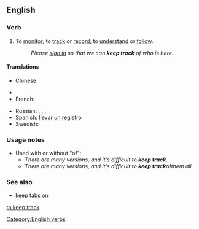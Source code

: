 ==English==

===Verb===
{{head|en|verb|head=[[keep]] [[track]]}}

# To [[monitor]]; to [[track]] or [[record]]; to [[understand]] or [[follow]].
#: ''Please [[sign in]] so that we can '''keep track''' of who is here.''

====Translations====
{{trans-top|monitor}}
* Chinese:
*: {{trreq|Mandarin}}
* {{trreq|Finnish}}
* French: {{t-|fr|conserver un suivi}}
{{trans-mid}}
* Russian: {{t|ru|отслеживать|tr=otsléživatʹ|sc=Cyrl}}, {{t|ru|отследить|tr=otsledítʹ|sc=Cyrl}}, {{t|ru|следить|tr=sledítʹ|sc=Cyrl}}, {{t|ru|проследить|tr=prosledítʹ|sc=Cyrl}}
* Spanish: [[llevar]] [[un]] [[registro]]
* Swedish: {{t|sv|hålla reda på}}
{{trans-bottom}}

===Usage notes===
* Used with or without "of":
** ''There are many versions, and it's difficult to '''keep track'''.''
** ''There are many versions, and it's difficult to '''keep track''' ''of'' them all.''

===See also===
* [[keep tabs on]]
[[Category:English verbs]]

[[ta:keep track]]